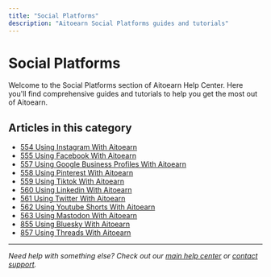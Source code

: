 ```yaml
---
title: "Social Platforms"
description: "Aitoearn Social Platforms guides and tutorials"
---
```


# Social Platforms

Welcome to the Social Platforms section of Aitoearn Help Center. Here you'll find comprehensive guides and tutorials to help you get the most out of Aitoearn.

## Articles in this category

- [554 Using Instagram With Aitoearn](554-using-instagram-with-aitoearn)
- [555 Using Facebook With Aitoearn](555-using-facebook-with-aitoearn)
- [557 Using Google Business Profiles With Aitoearn](557-using-google-business-profiles-with-aitoearn)
- [558 Using Pinterest With Aitoearn](558-using-pinterest-with-aitoearn)
- [559 Using Tiktok With Aitoearn](559-using-tiktok-with-aitoearn)
- [560 Using Linkedin With Aitoearn](560-using-linkedin-with-aitoearn)
- [561 Using Twitter With Aitoearn](561-using-twitter-with-aitoearn)
- [562 Using Youtube Shorts With Aitoearn](562-using-youtube-shorts-with-aitoearn)
- [563 Using Mastodon With Aitoearn](563-using-mastodon-with-aitoearn)
- [855 Using Bluesky With Aitoearn](855-using-bluesky-with-aitoearn)
- [857 Using Threads With Aitoearn](857-using-threads-with-aitoearn)

---

*Need help with something else? Check out our [main help center](/en/help-center) or [contact support](mailto:hello@aitoearn.com).*
